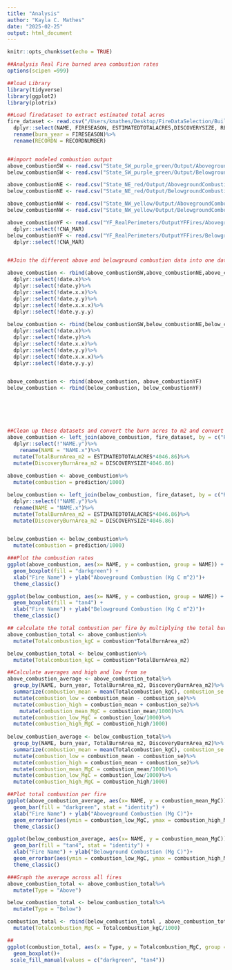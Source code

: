 ```yaml
---
title: "Analysis"
author: "Kayla C. Mathes"
date: "2025-02-25"
output: html_document
---
```


```r
knitr::opts_chunk$set(echo = TRUE)
```


```r
##Analysis Real Fire burned area combustion rates 
options(scipen =999)

##load Library
library(tidyverse)
library(ggplot2)
library(plotrix)

##Load firedataset to extract estimated total acres
fire_dataset <- read.csv("/Users/kmathes/Desktop/FireDataSelection/BuiltFireDatasets/FinalDataset/StateWideYedomaFireDataset.csv")%>%
  dplyr::select(NAME, FIRESEASON, ESTIMATEDTOTALACRES,DISCOVERYSIZE, RECORDNUMBER)%>%
  rename(burn_year = FIRESEASON)%>%
  rename(RECORDN = RECORDNUMBER)


##import modeled combustion output
above_combustionSW <- read.csv("State_SW_purple_green/Output/AbovegroundCombustionRetrained.csv")
below_combustionSW <- read.csv("State_SW_purple_green/Output/BelowgroundCombustionRetrained.csv")

above_combustionNE <- read.csv("State_NE_red/Output/AbovegroundCombustionRetrained.csv")
below_combustionNE <- read.csv("State_NE_red/Output/BelowgroundCombustionRetrained.csv")

above_combustionNW <- read.csv("State_NW_yellow/Output/AbovegroundCombustionRetrained.csv")
below_combustionNW <- read.csv("State_NW_yellow/Output/BelowgroundCombustionRetrained.csv")

above_combustionYF <- read.csv("YF_RealPerimeters/OutputYFFires/AbovegroundCombustionRetrained.csv")%>%
  dplyr::select(!CNA_MAR)
below_combustionYF <- read.csv("YF_RealPerimeters/OutputYFFires/BelowgroundCombustionRetrained.csv")%>%
  dplyr::select(!CNA_MAR)


##Join the different above and belowground combustion data into one dataframe for analysis as these data are collected:

above_combustion <- rbind(above_combustionSW,above_combustionNE,above_combustionNW)%>%
  dplyr::select(!date.x)%>%
  dplyr::select(!date.y)%>%
  dplyr::select(!date.x.x)%>%
  dplyr::select(!date.y.y)%>%
  dplyr::select(!date.x.x.x)%>%
  dplyr::select(!date.y.y.y)
  
below_combustion <- rbind(below_combustionSW,below_combustionNE,below_combustionNW)%>%
  dplyr::select(!date.x)%>%
  dplyr::select(!date.y)%>%
  dplyr::select(!date.x.x)%>%
  dplyr::select(!date.y.y)%>%
  dplyr::select(!date.x.x.x)%>%
  dplyr::select(!date.y.y.y)


above_combustion <- rbind(above_combustion, above_combustionYF)
below_combustion <- rbind(below_combustion, below_combustionYF)






##Clean up these datasets and convert the burn acres to m2 and convert the prediction to kg C
above_combustion <- left_join(above_combustion, fire_dataset, by = c("RECORDN", "burn_year"))%>%
  dplyr::select(!"NAME.y")%>%
    rename(NAME = "NAME.x")%>%
  mutate(TotalBurnArea_m2 = ESTIMATEDTOTALACRES*4046.86)%>%
  mutate(DiscoveryBurnArea_m2 = DISCOVERYSIZE*4046.86)
  
above_combustion <- above_combustion%>%
  mutate(combustion = prediction/1000)

below_combustion <- left_join(below_combustion, fire_dataset, by = c("RECORDN", "burn_year"))%>%
  dplyr::select(!"NAME.y")%>%
  rename(NAME = "NAME.x")%>%
  mutate(TotalBurnArea_m2 = ESTIMATEDTOTALACRES*4046.86)%>%
  mutate(DiscoveryBurnArea_m2 = DISCOVERYSIZE*4046.86)


below_combustion <- below_combustion%>%
  mutate(combustion = prediction/1000)
```

```r
###Plot the combustion rates
ggplot(above_combustion, aes(x= NAME, y = combustion, group = NAME)) +
  geom_boxplot(fill = "darkgreen") + 
  xlab("Fire Name") + ylab("Aboveground Combustion (Kg C m^2)")+
  theme_classic()

ggplot(below_combustion, aes(x= NAME, y = combustion, group = NAME)) +
  geom_boxplot(fill = "tan4") + 
  xlab("Fire Name") + ylab("Belowground Combustion (Kg C m^2)")+
  theme_classic()

```


```r
## calculate the total combustion per fire by multiplying the total burned area with the combustion rate. Then Calculate mean combustion and se. 
above_combustion_total <- above_combustion%>%
  mutate(Totalcombustion_kgC = combustion*TotalBurnArea_m2)

below_combustion_total <- below_combustion%>%
  mutate(Totalcombustion_kgC = combustion*TotalBurnArea_m2)

##Calculate averages and high and low from se
above_combustion_average <- above_combustion_total%>%
  group_by(NAME, burn_year, TotalBurnArea_m2, DiscoveryBurnArea_m2)%>%
  summarize(combustion_mean = mean(Totalcombustion_kgC), combustion_se = std.error(Totalcombustion_kgC))%>%
  mutate(combustion_low = combustion_mean - combustion_se)%>%
  mutate(combustion_high = combustion_mean + combustion_se)%>%
    mutate(combustion_mean_MgC = combustion_mean/1000)%>%
  mutate(combustion_low_MgC = combustion_low/1000)%>%
  mutate(combustion_high_MgC = combustion_high/1000)
 
below_combustion_average <- below_combustion_total%>%
  group_by(NAME, burn_year, TotalBurnArea_m2, DiscoveryBurnArea_m2)%>%
  summarize(combustion_mean = mean(Totalcombustion_kgC), combustion_se = std.error(Totalcombustion_kgC))%>%
  mutate(combustion_low = combustion_mean - combustion_se)%>%
  mutate(combustion_high = combustion_mean + combustion_se)%>%
  mutate(combustion_mean_MgC = combustion_mean/1000)%>%
  mutate(combustion_low_MgC = combustion_low/1000)%>%
  mutate(combustion_high_MgC = combustion_high/1000)

```


```r

##Plot total combustion per fire 
ggplot(above_combustion_average, aes(x= NAME, y = combustion_mean_MgC)) +
  geom_bar(fill = "darkgreen", stat = "identity") + 
  xlab("Fire Name") + ylab("Aboveground Combustion (Mg C)")+
  geom_errorbar(aes(ymin = combustion_low_MgC, ymax = combustion_high_MgC), width = 0.2)+
  theme_classic()

ggplot(below_combustion_average, aes(x= NAME, y = combustion_mean_MgC)) +
  geom_bar(fill = "tan4", stat = "identity") + 
  xlab("Fire Name") + ylab("Belowground Combustion (Mg C)")+
  geom_errorbar(aes(ymin = combustion_low_MgC, ymax = combustion_high_MgC), width = 0.2)+
  theme_classic()

```

```r
###Graph the average across all fires 
above_combustion_total <- above_combustion_total%>%
  mutate(Type = "Above")

below_combustion_total <- below_combustion_total%>%
  mutate(Type = "Below")

combustion_total <- rbind(below_combustion_total , above_combustion_total)%>%
  mutate(Totalcombustion_MgC = Totalcombustion_kgC/1000)
```


```r

##
ggplot(combustion_total, aes(x = Type, y = Totalcombustion_MgC, group = Type, fill = Type))+ 
  geom_boxplot()+
 scale_fill_manual(values = c("darkgreen", "tan4"))

```

